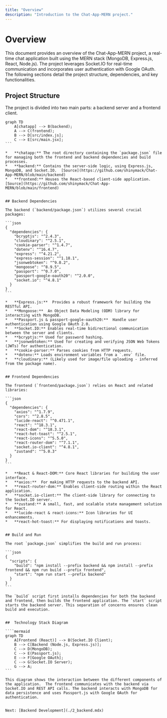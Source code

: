 ```yaml
---
title: "Overview"
description: "Introduction to the Chat-App-MERN project."
---
```


# Overview

<TOC />

This document provides an overview of the Chat-App-MERN project, a real-time chat application built using the MERN stack (MongoDB, Express.js, React, Node.js).  The project leverages Socket.IO for real-time communication and incorporates user authentication with Google OAuth.  The following sections detail the project structure, dependencies, and key functionalities.

## Project Structure

The project is divided into two main parts: a backend server and a frontend client.

````mermaid
graph TD
    A[chatapp] --> B(backend);
    A --> C(frontend);
    B --> D[src/index.js];
    C --> E[src/main.jsx];
```

*   **chatapp:** The root directory containing the `package.json` file for managing both the frontend and backend dependencies and build processes.
*   **backend:** Contains the server-side logic, using Express.js, MongoDB, and Socket.IO.  [Source](https://github.com/shinymack/Chat-App-MERN/blob/main/backend)
*   **frontend:** Houses the React-based client-side application. [Source](https://github.com/shinymack/Chat-App-MERN/blob/main/frontend)


## Backend Dependencies

The backend (`backend/package.json`) utilizes several crucial packages:

```json
{
  "dependencies": {
    "bcryptjs": "^2.4.3",
    "cloudinary": "^2.5.1",
    "cookie-parser": "^1.4.7",
    "dotenv": "^16.4.7",
    "express": "^4.21.2",
    "express-session": "^1.18.1",
    "jsonwebtoken": "^9.0.2",
    "mongoose": "^8.9.5",
    "passport": "^0.7.0",
    "passport-google-oauth20": "^2.0.0",
    "socket.io": "^4.8.1"
  }
}
```

*   **Express.js:**  Provides a robust framework for building the RESTful API.
*   **Mongoose:**  An Object Data Modeling (ODM) library for interacting with MongoDB.
*   **Passport.js & passport-google-oauth20:**  Handle user authentication using Google OAuth 2.0.
*   **Socket.IO:** Enables real-time bidirectional communication between the server and clients.
*   **bcryptjs:** Used for password hashing.
*   **jsonwebtoken:** Used for creating and verifying JSON Web Tokens (JWTs) for authentication.
*   **cookie-parser:** Parses cookies from HTTP requests.
*   **dotenv:** Loads environment variables from a `.env` file.
*   **cloudinary:** (Likely used for image/file uploading - inferred from the package name).


## Frontend Dependencies

The frontend (`frontend/package.json`) relies on React and related libraries:

```json
{
  "dependencies": {
    "axios": "^1.7.9",
    "cors": "^2.8.5",
    "lucide-react": "^0.471.1",
    "react": "^18.3.1",
    "react-dom": "^18.3.1",
    "react-hot-toast": "^2.5.1",
    "react-icons": "^5.5.0",
    "react-router-dom": "^7.1.1",
    "socket.io-client": "^4.8.1",
    "zustand": "^5.0.3"
  }
}
```

*   **React & React-DOM:** Core React libraries for building the user interface.
*   **axios:**  For making HTTP requests to the backend API.
*   **react-router-dom:** Enables client-side routing within the React application.
*   **socket.io-client:** The client-side library for connecting to the Socket.IO server.
*   **zustand:** A small, fast, and scalable state management solution for React.
*   **lucide-react & react-icons:** Icon libraries for UI enhancements.
*   **react-hot-toast:** For displaying notifications and toasts.


## Build and Run

The root `package.json` simplifies the build and run process:

```json
{
  "scripts": {
    "build": "npm install --prefix backend && npm install --prefix frontend && npm run build --prefix frontend",
    "start": "npm run start --prefix backend"
  }
}
```

The `build` script first installs dependencies for both the backend and frontend, then builds the frontend application. The `start` script starts the backend server. This separation of concerns ensures clean build and execution.


##  Technology Stack Diagram

````mermaid
graph TD
    A[Frontend (React)] --> B(Socket.IO Client);
    B --> C[Backend (Node.js, Express.js)];
    C --> D(MongoDB);
    C --> E(Passport.js);
    E --> F[Google OAuth];
    C --> G(Socket.IO Server);
    G --> A;
```

This diagram shows the interaction between the different components of the application.  The frontend communicates with the backend via Socket.IO and REST API calls. The backend interacts with MongoDB for data persistence and uses Passport.js with Google OAuth for authentication.


Next: [Backend Development](./2_backend.mdx)